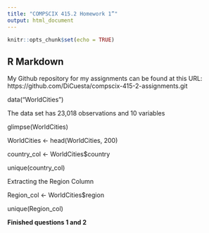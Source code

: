 ```yaml
---
title: "COMPSCIX 415.2 Homework 1”"
output: html_document
---
```


```r
knitr::opts_chunk$set(echo = TRUE)
```


## R Markdown
My Github repository for my assignments can be found at this URL: https://github.com/DiCuesta/compscix-415-2-assignments.git


data("WorldCities")

The data set has 23,018 observations and 10 variables

glimpse(WorldCities)

WorldCities <- head(WorldCities, 200)

country_col <- WorldCities$country

unique(country_col)

Extracting the Region Column

Region_col <- WorldCities$region

unique(Region_col)

**Finished questions 1 and 2**
